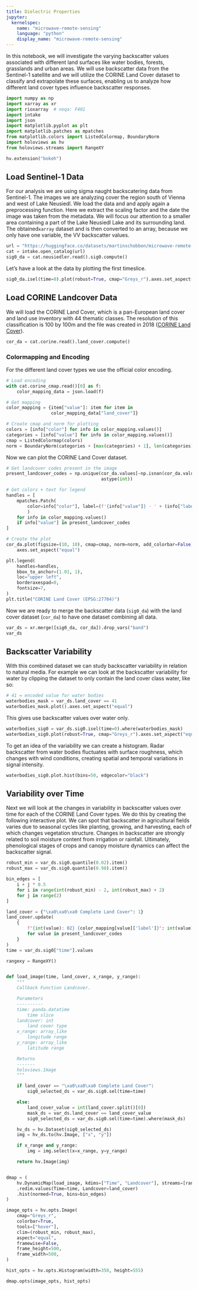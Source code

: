 ```yaml
---
title: Dielectric Properties
jupyter:
  kernelspec:
    name: "microwave-remote-sensing"
    language: "python"
    display_name: "microwave-remote-sensing"
---
```



In this notebook, we will investigate the varying backscatter values associated with different land surfaces like water bodies, forests, grasslands and urban areas. We will use backscatter data from the Sentinel-1 satellite and we will utilize the CORINE Land Cover dataset to classify and extrapolate these surfaces, enabling us to analyze how different land cover types influence backscatter responses.


```python
import numpy as np
import xarray as xr
import rioxarray  # noqa: F401
import intake
import json
import matplotlib.pyplot as plt
import matplotlib.patches as mpatches
from matplotlib.colors import ListedColormap, BoundaryNorm
import holoviews as hv
from holoviews.streams import RangeXY

hv.extension("bokeh")
```

## Load Sentinel-1 Data

For our analysis we are using sigma naught backscatering data from Sentinel-1. The images we are analyzing cover the region south of Vienna and west of Lake Neusiedl. We load the data and and apply again a preprocessing function. Here we extract the scaling factor and the date the image was taken from the metadata. We will focus our attention to a smaller area containing a part of the Lake Neusiedl Lake and its surrounding land. The obtained`xarray` dataset and is then converted to an array, because we only have one variable, the VV backscatter values.

```python
url = "https://huggingface.co/datasets/martinschobben/microwave-remote-sensing/resolve/main/microwave-remote-sensing.yml"
cat = intake.open_catalog(url)
sig0_da = cat.neusiedler.read().sig0.compute()
```

Let's have a look at the data by plotting the first timeslice.

```python
sig0_da.isel(time=0).plot(robust=True, cmap="Greys_r").axes.set_aspect("equal")
```

## Load CORINE Landcover Data

We will load the CORINE Land Cover, which is a pan-European land cover and land use inventory with 44 thematic classes. The resolution of this classification is 100 by 100m and the file was created in 2018
([CORINE Land Cover](https://land.copernicus.eu/en/products/corine-land-cover)).

```python
cor_da = cat.corine.read().land_cover.compute()
```

### Colormapping and Encoding

For the different land cover types we use the official color encoding.

```python
# Load encoding
with cat.corine_cmap.read()[0] as f:
    color_mapping_data = json.load(f)

# Get mapping
color_mapping = {item["value"]: item for item in
                 color_mapping_data["land_cover"]}

# Create cmap and norm for plotting
colors = [info["color"] for info in color_mapping.values()]
categories = [info["value"] for info in color_mapping.values()]
cmap = ListedColormap(colors)
norm = BoundaryNorm(categories + [max(categories) + 1], len(categories))
```

Now we can plot the CORINE Land Cover dataset.

```python
# Get landcover codes present in the image
present_landcover_codes = np.unique(cor_da.values[~np.isnan(cor_da.values)].
                                    astype(int))

# Get colors + text for legend
handles = [
    mpatches.Patch(
        color=info["color"], label=(f'{info["value"]} - ' + (info["label"]))
        )
    for info in color_mapping.values()
    if info["value"] in present_landcover_codes
]

# Create the plot
cor_da.plot(figsize=(10, 10), cmap=cmap, norm=norm, add_colorbar=False).\
    axes.set_aspect("equal")

plt.legend(
    handles=handles,
    bbox_to_anchor=(1.01, 1),
    loc="upper left",
    borderaxespad=0,
    fontsize=7,
)
plt.title("CORINE Land Cover (EPSG:27704)")
```

Now we are ready to merge the backscatter data (`sig0_da`) with the land cover dataset (`cor_da`) to have one dataset combining all data.

```python
var_ds = xr.merge([sig0_da, cor_da]).drop_vars("band")
var_ds
```

## Backscatter Variability

With this combined dataset we can study backscatter variability in relation to natural media. For example we can look at the backscatter variability for water by clipping the dataset to only contain the land cover class water, like so:

```python
# 41 = encoded value for water bodies
waterbodies_mask = var_ds.land_cover == 41
waterbodies_mask.plot().axes.set_aspect("equal")
```

This gives use backscatter values over water only.

```python
waterbodies_sig0 = var_ds.sig0.isel(time=0).where(waterbodies_mask)
waterbodies_sig0.plot(robust=True, cmap="Greys_r").axes.set_aspect("equal")
```

To get an idea of the variability we can create a histogram. Radar backscatter from water bodies fluctuates with surface roughness, which changes with wind conditions, creating spatial and temporal variations in signal intensity.

```python
waterbodies_sig0.plot.hist(bins=50, edgecolor="black")
```

## Variability over Time

Next we will look at the changes in variability in backscatter values over time for each of the CORINE Land Cover types. We do this by creating the following interactive plot. We can spot that backscatter in agricultural fields varies due to seasonal cycles like planting, growing, and harvesting, each of which changes vegetation structure. Changes in backscatter are strongly related to soil moisture content from irrigation or rainfall. Ultimately, phenological stages of crops and canopy moisture dynamics can affect the backscatter signal.

```python
robust_min = var_ds.sig0.quantile(0.02).item()
robust_max = var_ds.sig0.quantile(0.98).item()

bin_edges = [
    i + j * 0.5
    for i in range(int(robust_min) - 2, int(robust_max) + 2)
    for j in range(2)
]

land_cover = {"\xa0\xa0\xa0 Complete Land Cover": 1}
land_cover.update(
    {
        f"{int(value): 02} {color_mapping[value]['label']}": int(value)
        for value in present_landcover_codes
    }
)
time = var_ds.sig0["time"].values

rangexy = RangeXY()


def load_image(time, land_cover, x_range, y_range):
    """
    Callback Function Landcover.

    Parameters
    ----------
    time: panda.datatime
        time slice
    landcover: int
        land cover type
    x_range: array_like
        longitude range
    y_range: array_like
        latitude range

    Returns
    -------
    holoviews.Image
    """

    if land_cover == "\xa0\xa0\xa0 Complete Land Cover":
        sig0_selected_ds = var_ds.sig0.sel(time=time)

    else:
        land_cover_value = int(land_cover.split()[0])
        mask_ds = var_ds.land_cover == land_cover_value
        sig0_selected_ds = var_ds.sig0.sel(time=time).where(mask_ds)

    hv_ds = hv.Dataset(sig0_selected_ds)
    img = hv_ds.to(hv.Image, ["x", "y"])

    if x_range and y_range:
        img = img.select(x=x_range, y=y_range)

    return hv.Image(img)


dmap = (
    hv.DynamicMap(load_image, kdims=["Time", "Landcover"], streams=[rangexy])
    .redim.values(Time=time, Landcover=land_cover)
    .hist(normed=True, bins=bin_edges)
)

image_opts = hv.opts.Image(
    cmap="Greys_r",
    colorbar=True,
    tools=["hover"],
    clim=(robust_min, robust_max),
    aspect="equal",
    framewise=False,
    frame_height=500,
    frame_width=500,
)

hist_opts = hv.opts.Histogram(width=350, height=555)

dmap.opts(image_opts, hist_opts)
```
